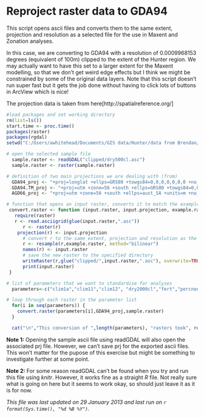 Reproject raster data to GDA94
========================================================

This script opens ascii files and converts them to the same extent, projection and resolution as a selected file for the use in  Maxent and Zonation analyses.  

In this case, we are converting to GDA94 with a resolution of 0.0009968153 degrees (equivalent of 100m) clipped to the extent of the Hunter region.  We may actually want to have this set to a larger extent for the Maxent modelling, so that we don't get weird edge effects but I think we might be constrained by some of the original data layers.  Note that this script doesn't run super fast but it gets the job done without having to click lots of buttons in ArcView which is nice!

The projection data is taken from here[http://spatialreference.org/]


```r
#load packages and set working directory
rm(list=ls())
start.time <- proc.time()
packages(raster)
packages(rgdal)
setwd("C:/Users/awhitehead/Documents/GIS data/Hunter/data from Brendan/data/variables/projected GDA94/")

# open the selected sample file
  sample.raster <- readGDAL("clipped/dry500cl.asc")
  sample.raster <- raster(sample.raster)

# definition of two main projections we are dealing with (from)
  GDA94_proj <- "+proj=longlat +ellps=GRS80 +towgs84=0,0,0,0,0,0,0 +no_defs"
  GDA94.TM_proj <- "+proj=utm +zone=56 +south +ellps=GRS80 +towgs84=0,0,0,0,0,0,0 +units=m +no_defs"
  AGD66_proj <- "+proj=utm +zone=56 +south +ellps=aust_SA +units=m +no_defs" 

# function that opens an input raster, converts it to match the example raster and saves it in the specified folder
 convert.raster <- function (input.raster, input.projection, example.raster) {
   require(raster)   
   r <- read.asciigrid(glue(input.raster,".asc"))
      r <- raster(r)
    projection(r) <- input.projection
      # convert r to the same extent, projection and resolution as the sample raster
      r <- resample(r,example.raster, method="bilinear")
      names(r) <- input.raster
      # save the new raster to the specified directory
      writeRaster(r,glue("clipped/",input.raster,".asc"), overwrite=TRUE)
      print(input.raster)
 }

# list of parameters that we want to standardise for analyses
  parameters<-c("clim1a","clim11","clim12", "dry2000cl","fert","percnonfor2k","rugg250","rugg500", "ter500","ter1000", "toppos", "rf500cl", "rf2000cl","rugg250","rugg500","unmod500cl","unmod2000cl","wet500cl", "wet2000cl")

# loop through each raster in the parameter list 
  for(i in seq(parameters)) {
    convert.raster(parameters[i],GDA94_proj,sample.raster)
  }

  cat("\n","This conversion of ",length(parameters), "rasters took", round((proc.time()-start.time)[3]/60,2), "minutes")

```

**Note 1:** Opening the sample ascii file using readGDAL will also open the associated prj file.  However, we can't save prj for the exported ascii files.  This won't matter for the pupose of this exercise but might be something to investigate further at some point. 

**Note 2:** For some reason readGDAL can't be found when you try and run this file using *knitr*.  However, it works fine as a straight *R* file.  Not really sure what is going on here but it seems to work okay, so should just leave it as it is for now.

*This file was last updated on 29 January 2013 and last run on `r format(Sys.time(), "%d %B %Y")`.*